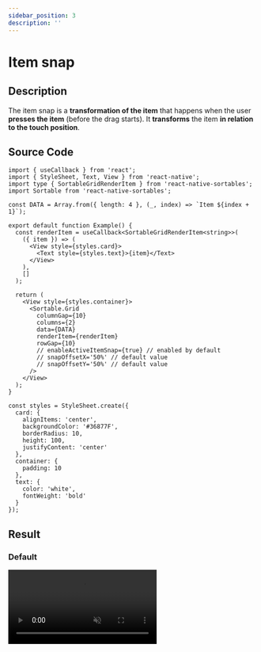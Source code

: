 ```yaml
---
sidebar_position: 3
description: ''
---
```


# Item snap

## Description

The item snap is a **transformation of the item** that happens when the user **presses the item** (before the drag starts). It **transforms** the item **in relation to the touch position**.

## Source Code

```tsx
import { useCallback } from 'react';
import { StyleSheet, Text, View } from 'react-native';
import type { SortableGridRenderItem } from 'react-native-sortables';
import Sortable from 'react-native-sortables';

const DATA = Array.from({ length: 4 }, (_, index) => `Item ${index + 1}`);

export default function Example() {
  const renderItem = useCallback<SortableGridRenderItem<string>>(
    ({ item }) => (
      <View style={styles.card}>
        <Text style={styles.text}>{item}</Text>
      </View>
    ),
    []
  );

  return (
    <View style={styles.container}>
      <Sortable.Grid
        columnGap={10}
        columns={2}
        data={DATA}
        renderItem={renderItem}
        rowGap={10}
        // enableActiveItemSnap={true} // enabled by default
        // snapOffsetX='50%' // default value
        // snapOffsetY='50%' // default value
      />
    </View>
  );
}

const styles = StyleSheet.create({
  card: {
    alignItems: 'center',
    backgroundColor: '#36877F',
    borderRadius: 10,
    height: 100,
    justifyContent: 'center'
  },
  container: {
    padding: 10
  },
  text: {
    color: 'white',
    fontWeight: 'bold'
  }
});
```

## Result

### Default


<video autoPlay loop muted width='300px' src={defaultVideo} />

### Disabled

```tsx
enableActiveItemSnap={false}
```


<video autoPlay loop muted width='300px' src={disabledVideo} />

### Custom Numeric

```tsx
snapOffsetX={0}
snapOffsetY={0}
```


<video autoPlay loop muted width='300px' src={custom1Video} />

### Custom Mixed

```tsx
snapOffsetX='120%'
snapOffsetY={10}
```


<video autoPlay loop muted width='300px' src={custom2Video} />

